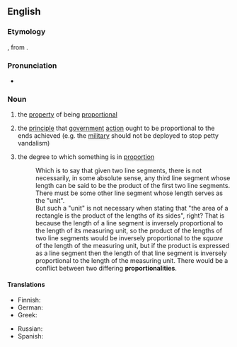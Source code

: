 ==English==

===Etymology===
{{suffix|en|proportional|ity}}, from {{etyl|la|en}} {{m|la|proportionalitas}}.

===Pronunciation===
* {{rhymes|en|ælɪti}}

===Noun===
{{en-noun|~|proportionalities}}

# {{lb|en|uncountable}} the [[property]] of being [[proportional]]
# {{lb|en|uncountable}} the [[principle]] that [[government]] [[action]] ought to be proportional to the ends achieved (e.g. the [[military]] should not be deployed to stop petty vandalism)
# {{lb|en|countable}} the degree to which something is in [[proportion]]
#: Which is to say that given two line segments, there is not necessarily, in some absolute sense, any third line segment whose length can be said to be the product of the first two line segments. There must be some other line segment whose length serves as the "unit".<br>But such a "unit" is not necessary when stating that "the area of a rectangle is the product of the lengths of its sides", right? That is because the length of a line segment is inversely proportional to the length of its measuring unit, so the product of the lengths of two line segments would be inversely proportional to the ''square'' of the length of the measuring unit, but if the product is expressed as a line segment then the length of that line segment is inversely proportional to the length of the measuring unit. There would be a conflict between two differing '''proportionalities'''.

====Translations====
{{trans-top|the property of being proportional}}
* Finnish: {{t+|fi|suhteellisuus}}
* German: {{t+|de|Proportionalität|f}}
* Greek: {{t|el|αναλογικότητα|f}}
{{trans-mid}}
* Russian: {{t+|ru|пропорциона́льность|f}}
* Spanish: {{t+|es|proporcionalidad|f}}
{{trans-bottom}}